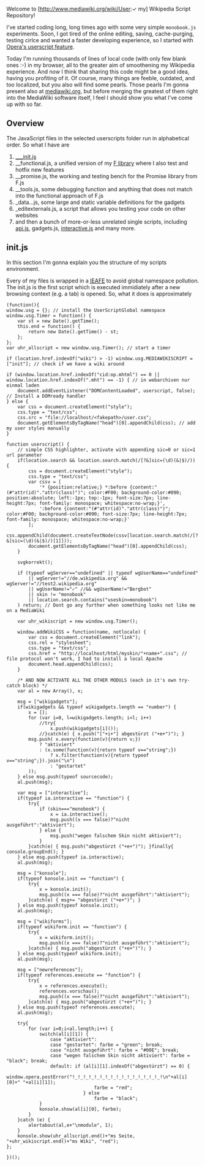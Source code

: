 ﻿Welcome to [http://www.mediawiki.org/wiki/User:✓ my] Wikipedia Script Repository!

I've started coding long, long times ago with some very simple <code>monobook.js</code> experiments.
Soon, I got tired of the online editing, saving, cache-purging, testing cirlce and wanted a faster developing experience, so I started with [http://www.opera.com/docs/userjs/ Opera's userscript feature].

Today I'm running thousands of lines of local code (with only few blank ones :-) in my browser, all to the greater aim of smoothening my Wikipedia experience.
And now I think that sharing this code might be a good idea, having you profiting of it. Of course, many things are feeble, outdated, and too localized, but you also will find some pearls.
Those pearls I'm gonna present also at [http://www.mediawiki.org/w/index.php?title=User:%E2%9C%93/scripts mediawiki.org], but before merging the greatest of them right into the MediaWiki software itself, I feel I should show you what I've come up with so far.

== Overview ==

The JavaScript files in the selected userscripts folder run in alphabetical order. So what I have are
# [[#initjs|___init.js]] 
# __functional.js, a unified version of my [[../../../F|F library]]  where I also test and hotfix new features
# __promise.js, the working and testing bench for the Promise library from F.js
# __tools.js, some debugging function and anything that does not match into the functional approach of F.js
# _data...js, some large and static variable definitions for the gadgets
# _editexternals.js, a script that allows you testing your code on other websites
# and then a bunch of more-or-less unrelated single scripts, including [[wp/api|api.js]], gadgets.js, [[wp/interactive|interactive.js]]  and many more.

== init.js ==

In this section I'm gonna explain you the structure of my scripts environment.

Every of my files is wrapped in a [http://benalman.com/news/2010/11/immediately-invoked-function-expression/ <abbr title="Immidiately Executed Anonymous Function Expression">IEAFE</abbr>] to avoid global namespace pollution.
The init.js is the first script which is executed immidiately after a new browsing context (e.g. a tab) is opened. So, what it does is approximately

<pre>
(function(){
window.usg = {}; // install the UserScriptGlobal namespace
window.usg.Timer = function() {
	var st = new Date().getTime();
	this.end = function() {
		return new Date().getTime() - st;
	};
};
var uhr_allscript = new window.usg.Timer(); // start a timer

if (location.href.indexOf("wiki") > -1) window.usg.MEDIAWIKISCRIPT = ["init"]; // check if we have a wiki around

if (window.location.href.indexOf("cid:op.mhtml") == 0 || window.location.href.indexOf(".mht") == -1) { // in webarchiven nur einmal laden
	document.addEventListener("DOMContentLoaded", userscript, false); // Install a DOMready handler
} else {
	var css = document.createElement("style");
	css.type = "text/css";
	css.src = "file://localhost/<fakepath>/user.css";
	document.getElementsByTagName("head")[0].appendChild(css); // add my user styles manually
}

function userscript() {
	// simple CSS highlighter, activate with appending sic=0 or sic=1 url parameter
	if(location.search && location.search.match(/[?&]sic=(\d)(&|$)/)) {
		css = document.createElement("style");
		css.type = "text/css";
		var cssv = [
			'* {position:relative;} *:before {content:"(#"attr(id)"."attr(class)")"; color:#F00; background-color:#090; position:absolute; left:-1px; top:-1px; font-size:7px; line-height:7px; font-family: monospace; whitespace:no-wrap;}',
			':before {content:"(#"attr(id)"."attr(class)")"; color:#F00; background-color:#090; font-size:7px; line-height:7px; font-family: monospace; whitespace:no-wrap;}'
		];
		css.appendChild(document.createTextNode(cssv[location.search.match(/[?&]sic=(\d)(&|$)/)[1]]));
		document.getElementsByTagName("head")[0].appendChild(css);
	}
	
	svgkorrekt();

	if (typeof wgServer=="undefined" || typeof wgUserName=="undefined"
		|| wgServer!="//de.wikipedia.org" && wgServer!="//test2.wikipedia.org" 
		|| wgUserName!="✓" //&& wgUserName!="Bergbot"
		|| skin != "monobook"
		|| location.search.contains("useskin=monobook")
	) return; // Dont go any further when something looks not like me on a MediaWiki
	
	var uhr_wikiscript = new window.usg.Timer();
	
	window.addWikiCSS = function(name, notlocale) {
		var css = document.createElement("link");
		css.rel = "stylesheet";
		css.type = "text/css";
		css.href = "http://localhost/html/myskin/"+name+".css"; // file protocol won't work, I had to install a local Apache
		document.head.appendChild(css);
	}
	
	/* AND NOW ACTIVATE ALL THE OTHER MODULS (each in it's own try-catch block) */
	var al = new Array(), x;
	
	msg = ["wikigadgets"];
	if(wikigadgets && typeof wikigadgets.length == "number") {
		x = [];
		for (var i=0, l=wikigadgets.length; i<l; i++)
			//try{
				x.push(wikigadgets[i]());
			//}catch(e) { x.push("["+i+"] abgestürzt ("+e+")"); }
		msg.push( x.every(function(v){return v;})
			? "aktiviert"
			: (x.some(function(v){return typeof v=="string";})
				? x.filter(function(v){return typeof v=="string";}).join("\n")
				: "gestartet"
		));
	} else msg.push(typeof sourcecode);
	al.push(msg);
	
	var msg = ["interactive"];
	if(typeof ia.interactive == "function") {
		try{
			if (skin==="monobook") {
				x = ia.interactive();
				msg.push((x === false)?"nicht ausgeführt":"aktiviert");
			} else {
				msg.push("wegen falschem Skin nicht aktiviert");
			}
		}catch(e) { msg.push("abgestürzt ("+e+")"); }finally{ console.groupEnd(); }
	} else msg.push(typeof ia.interactive);
	al.push(msg);
	
	msg = ["konsole"];
	if(typeof konsole.init == "function") {
		try{
			x = konsole.init();
			msg.push((x === false)?"nicht ausgeführt":"aktiviert");
		}catch(e) { msg+= "abgestürzt ("+e+")"; }
	} else msg.push(typeof konsole.init);
	al.push(msg);
	
	msg = ["wikiforms"];
	if(typeof wikiform.init == "function") {
		try{
			x = wikiform.init();
			msg.push((x === false)?"nicht ausgeführt":"aktiviert");
		}catch(e) { msg.push("abgestürzt ("+e+")"); }
	} else msg.push(typeof wikiform.init);
	al.push(msg);
		
	msg = ["newreferences"];
	if(typeof references.execute == "function") {
		try{
			x = references.execute();
			references.vorschau();
			msg.push((x === false)?"nicht ausgeführt":"aktiviert");
		}catch(e) { msg.push("abgestürzt ("+e+")"); }
	} else msg.push(typeof references.execute);
	al.push(msg);
	
	try{
		for (var i=0;i<al.length;i++) {
			switch(al[i][1]) {
				case "aktiviert":
				case "gestartet": farbe = "green"; break;
				case "nicht ausgeführt": farbe = "#00E"; break; 
				case "wegen falschem Skin nicht aktiviert": farbe = "black"; break;
				default: if (al[i][1].indexOf("abgestürzt") == 0) {
								window.opera.postError("!_!_!_!_!_!_!_!_!_!_!_!_!_!_!_!_!\n"+al[i][0]+" "+al[i][1]);
								farbe = "red";
							} else
								farbe = "black";
			}
			konsole.show(al[i][0], farbe);
		}
	}catch (e) {
		alertabout(al,e+"\nmodule", 1);
	}
	konsole.show(uhr_allscript.end()+"ms Seite, "+uhr_wikiscript.end()+"ms Wiki", "red");
};

})();
</pre>